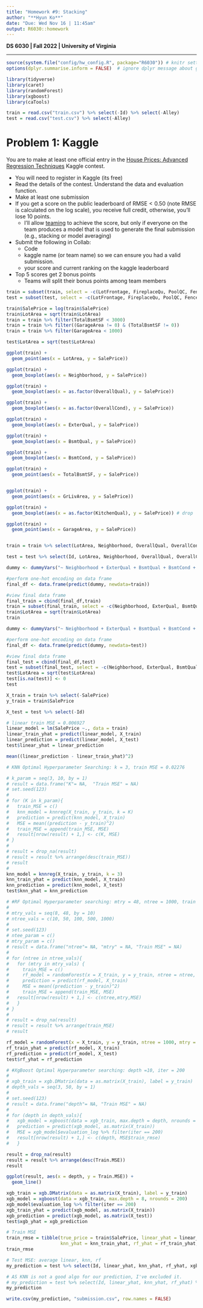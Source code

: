 ```yaml
---
title: "Homework #9: Stacking" 
author: "**Hyun Ko**"
date: "Due: Wed Nov 16 | 11:45am"
output: R6030::homework
---
```


**DS 6030 | Fall 2022 | University of Virginia**

------------------------------------------------------------------------

```r
source(system.file("config/hw_config.R", package="R6030")) # knitr settings
options(dplyr.summarise.inform = FALSE)  # ignore dplyr message about grouping
```

```r
library(tidyverse)
library(caret)
library(randomForest)
library(xgboost)
library(caTools)
```

```r
train = read.csv("train.csv") %>% select(-Id) %>% select(-Alley)
test = read.csv("test.csv") %>% select(-Alley)
```



# Problem 1: Kaggle

You are to make at least one official entry in the [House Prices: Advanced Regression Techniques](https://www.kaggle.com/c/house-prices-advanced-regression-techniques/overview) Kaggle contest. 

- You will need to register in Kaggle (its free)
- Read the details of the contest. Understand the data and evaluation function.
- Make at least one submission
- If you get a score on the public leaderboard of $\text{RMSE}<0.50$ (note RMSE is calculated on the log scale), you receive full credit, otherwise, you'll lose 10 points. 
    - I'll allow [teaming](https://www.kaggle.com/c/house-prices-advanced-regression-techniques/team) to achieve the score, but only if everyone on the team produces a model that is used to generate the final submission (e.g., stacking or model averaging)
- Submit the following in Collab:
    - Code
    - kaggle name (or team name) so we can ensure you had a valid submission. 
    - your score and current ranking on the kaggle leaderboard
- Top 5 scores get 2 bonus points
    - Teams will split their bonus points among team members
    
```r
train = subset(train, select = -c(LotFrontage, FireplaceQu, PoolQC, Fence, MiscFeature))
test = subset(test, select = -c(LotFrontage, FireplaceQu, PoolQC, Fence, MiscFeature))
```

```r
train$SalePrice = log(train$SalePrice)
train$LotArea = sqrt(train$LotArea)
train = train %>% filter(TotalBsmtSF < 3000)
train = train %>% filter((GarageArea != 0) & (TotalBsmtSF != 0))
train = train %>% filter(GarageArea < 1000)

test$LotArea = sqrt(test$LotArea)

ggplot(train) +
  geom_point(aes(x = LotArea, y = SalePrice))

ggplot(train) +
  geom_boxplot(aes(x = Neighborhood, y = SalePrice))

ggplot(train) +
  geom_boxplot(aes(x = as.factor(OverallQual), y = SalePrice)) 

ggplot(train) +
  geom_boxplot(aes(x = as.factor(OverallCond), y = SalePrice)) 

ggplot(train) +
  geom_boxplot(aes(x = ExterQual, y = SalePrice))

ggplot(train) +
  geom_boxplot(aes(x = BsmtQual, y = SalePrice)) 

ggplot(train) +
  geom_boxplot(aes(x = BsmtCond, y = SalePrice)) 

ggplot(train) +
  geom_point(aes(x = TotalBsmtSF, y = SalePrice)) 


ggplot(train) +
  geom_point(aes(x = GrLivArea, y = SalePrice)) 

ggplot(train) +
  geom_boxplot(aes(x = as.factor(KitchenQual), y = SalePrice)) # drop

ggplot(train) +
  geom_point(aes(x = GarageArea, y = SalePrice)) 


train = train %>% select(LotArea, Neighborhood, OverallQual, OverallCond, ExterQual, BsmtQual, BsmtCond, TotalBsmtSF, GrLivArea,KitchenQual, GarageArea, SalePrice)

test = test %>% select(Id, LotArea, Neighborhood, OverallQual, OverallCond, ExterQual, BsmtQual, BsmtCond, TotalBsmtSF, GrLivArea,KitchenQual, GarageArea)
```

```r
dummy <- dummyVars("~ Neighborhood + ExterQual + BsmtQual + BsmtCond + KitchenQual", data= train)

#perform one-hot encoding on data frame
final_df <- data.frame(predict(dummy, newdata=train))

#view final data frame
final_train = cbind(final_df,train)
train = subset(final_train, select = -c(Neighborhood, ExterQual, BsmtQual, BsmtCond, KitchenQual))
train$LotArea = sqrt(train$LotArea)
train
```

```r
dummy <- dummyVars("~ Neighborhood + ExterQual + BsmtQual + BsmtCond + KitchenQual", data= test)

#perform one-hot encoding on data frame
final_df <- data.frame(predict(dummy, newdata=test))

#view final data frame
final_test = cbind(final_df,test)
test = subset(final_test, select = -c(Neighborhood, ExterQual, BsmtQual, BsmtCond, KitchenQual))
test$LotArea = sqrt(test$LotArea)
test[is.na(test)] <- 0 
test
```

```r
X_train = train %>% select(-SalePrice)
y_train = train$SalePrice

X_test = test %>% select(-Id)
```



```r
# linear train MSE = 0.006927
linear_model = lm(SalePrice ~., data = train)
linear_train_yhat = predict(linear_model, X_train)
linear_prediction = predict(linear_model, X_test) 
test$linear_yhat = linear_prediction

mean((linear_prediction - linear_train_yhat)^2)
```


```r
# KNN Optimal Hyperparameter Searching: k = 3, train MSE = 0.02276

# k_param = seq(3, 10, by = 1)
# result = data.frame("K"= NA,  "Train MSE" = NA)
# set.seed(123)
# 
# for (K in k_param){
#   train_MSE = c()
#   knn_model = knnreg(X_train, y_train, k = K)
#   prediction = predict(knn_model, X_train)
#   MSE = mean((prediction - y_train)^2)
#   train_MSE = append(train_MSE, MSE)
#   result[nrow(result) + 1,] <- c(K, MSE)
# }
# 
# result = drop_na(result)
# result = result %>% arrange(desc(train_MSE))
# result
# 
knn_model = knnreg(X_train, y_train, k = 3)
knn_train_yhat = predict(knn_model, X_train)
knn_prediction = predict(knn_model, X_test)
test$knn_yhat = knn_prediction
```

```r
# #RF Optimal Hyperparameter searching: mtry = 48, ntree = 1000, train MSE = 0.003496
# 
# mtry_vals = seq(8, 48, by = 10)
# ntree_vals = c(10, 50, 100, 500, 1000)
# 
# set.seed(123)
# ntee_param = c()
# mtry_param = c()
# result = data.frame("ntree"= NA, "mtry" = NA, "Train MSE" = NA)
# 
# for (ntree in ntree_vals){
#   for (mtry in mtry_vals) {
#     train_MSE = c()
#     rf_model = randomForest(x = X_train, y = y_train, ntree = ntree, mtry = mtry)
#     prediction = predict(rf_model, X_train)
#     MSE = mean((prediction - y_train)^2)
#     train_MSE = append(train_MSE, MSE)
#   result[nrow(result) + 1,] <- c(ntree,mtry,MSE)
#   }
# }
# 
# result = drop_na(result)
# result = result %>% arrange(train_MSE)
# result
```

```r
rf_model = randomForest(x = X_train, y = y_train, ntree = 1000, mtry = 48)
rf_train_yhat = predict(rf_model, X_train)
rf_prediction = predict(rf_model, X_test)
test$rf_yhat = rf_prediction
```

```r
# #XgBoost Optimal Hyperparameter searching: depth =10, iter = 200
# 
# xgb_train = xgb.DMatrix(data = as.matrix(X_train), label = y_train)
# depth_vals = seq(3, 50, by = 1)
# 
# set.seed(123)
# result = data.frame("depth"= NA, "Train MSE" = NA)
# 
# for (depth in depth_vals){
#   xgb_model = xgboost(data = xgb_train, max.depth = depth, nrounds = 200)
#   prediction = predict(xgb_model, as.matrix(X_train))
#   MSE = xgb_model$evaluation_log %>% filter(iter == 200)
#   result[nrow(result) + 1,] <- c(depth, MSE$train_rmse)
#   }
```

```r
result = drop_na(result)
result = result %>% arrange(desc(Train.MSE))
result

ggplot(result, aes(x = depth, y = Train.MSE)) +
  geom_line()
```


```r
xgb_train = xgb.DMatrix(data = as.matrix(X_train), label = y_train)
xgb_model = xgboost(data = xgb_train, max.depth = 8, nrounds = 200)
xgb_model$evaluation_log %>% filter(iter == 200)
xgb_train_yhat = predict(xgb_model, as.matrix(X_train))
xgb_prediction = predict(xgb_model, as.matrix(X_test))
test$xgb_yhat = xgb_prediction
```

```r
# Train MSE
train_rmse = tibble(true_price = train$SalePrice, linear_yhat = linear_train_yhat, 
                    knn_yhat = knn_train_yhat, rf_yhat = rf_train_yhat, xgb_yhat = xgb_train_yhat, yhat = (linear_yhat + knn_yhat + rf_train_yhat + xgb_train_yhat) / 4, residual = true_price - yhat) 
train_rmse
```


```r
# Test MSE: average linear, knn, rf
my_prediction = test %>% select(Id, linear_yhat, knn_yhat, rf_yhat, xgb_yhat) %>% mutate(SalePrice = exp((linear_yhat + rf_yhat + xgb_yhat) / 3)) %>% select(-linear_yhat) %>% select(-knn_yhat) %>% select(-rf_yhat) %>% select(-xgb_yhat)

# AS KNN is not a good algo for our prediction, I've excluded it.
# my_prediction = test %>% select(Id, linear_yhat, knn_yhat, rf_yhat) %>% mutate(SalePrice = exp((linear_yhat + knn_yhat + rf_yhat) / 3)) %>% select(-linear_yhat) %>% select(-knn_yhat) %>% select(-rf_yhat)
my_prediction
```


```r
write.csv(my_prediction, "submission.csv", row.names = FALSE)
```



